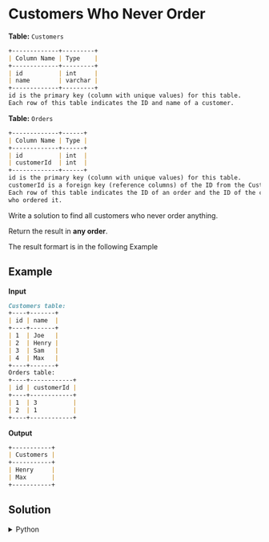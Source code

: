 # Customers Who Never Order

**Table:** `Customers`

```markdown
+-------------+---------+
| Column Name | Type    |
+-------------+---------+
| id          | int     |
| name        | varchar |
+-------------+---------+
id is the primary key (column with unique values) for this table.
Each row of this table indicates the ID and name of a customer.
```

**Table:** `Orders`

```markdown
+-------------+------+
| Column Name | Type |
+-------------+------+
| id          | int  |
| customerId  | int  |
+-------------+------+
id is the primary key (column with unique values) for this table.
customerId is a foreign key (reference columns) of the ID from the Customers table.
Each row of this table indicates the ID of an order and the ID of the customer 
who ordered it.
```

Write a solution to find all customers who never order anything.

Return the result in **any order**.

The result formart is in the following Example


## Example

**Input**
```markdown
Customers table:
+----+-------+
| id | name  |
+----+-------+
| 1  | Joe   |
| 2  | Henry |
| 3  | Sam   |
| 4  | Max   |
+----+-------+
Orders table:
+----+------------+
| id | customerId |
+----+------------+
| 1  | 3          |
| 2  | 1          |
+----+------------+
```

**Output**
```markdown
+-----------+
| Customers |
+-----------+
| Henry     |
| Max       |
+-----------+
```

## Solution

<details>
    <summary>Python</summary>
```python
def find_customers(customers: pd.DataFrame, orders: pd.DataFrame) -> pd.DataFrame:

    customer_ids_with_orders = orders['customerId'].unique()
    customers_without_orders = customers[~customers['id'].isin(customer_ids_with_orders)]

    return customers_without_orders[['name']].rename(columns={'name': 'Customers'})
```
</details>